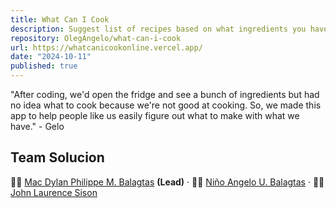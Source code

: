 ```yaml
---
title: What Can I Cook
description: Suggest list of recipes based on what ingredients you have with only a single line.
repository: OlegAngelo/what-can-i-cook
url: https://whatcanicookonline.vercel.app/
date: "2024-10-11"
published: true
---
```


"After coding, we'd open the fridge and see a bunch of ingredients but had no idea what to cook because we're not good at cooking. So, we made this app to help people like us easily figure out what to make with what we have." - Gelo

## Team Solucion

🧑‍💻 [Mac Dylan Philippe M. Balagtas](https://github.com/mcdylanb/) <strong>(Lead)</strong> &middot; 🧑‍💻 [Niño Angelo U. Balagtas](https://github.com/OlegAngelo) &middot; 🧑‍💻 [John Laurence Sison](https://github.com/SeesonLau)
